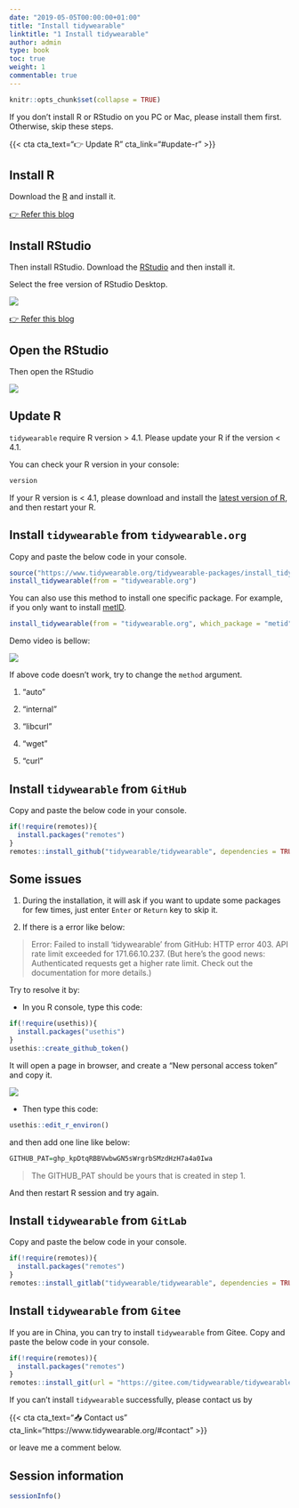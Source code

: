 ```yaml
---
date: "2019-05-05T00:00:00+01:00"
title: "Install tidywearable"
linktitle: "1 Install tidywearable"
author: admin
type: book
toc: true
weight: 1
commentable: true
---
```


```r
knitr::opts_chunk$set(collapse = TRUE)
```

If you don't install R or RStudio on you PC or Mac, please install them first. Otherwise, skip these steps.

{{< cta cta_text="👉 Update R" cta_link="#update-r" >}}

## Install R

Download the [R](https://www.r-project.org/) and install it.

[👉 Refer this blog](https://www.dataquest.io/blog/installing-r-on-your-computer/)

## Install RStudio

Then install RStudio. Download the [RStudio](https://www.rstudio.com/products/rstudio/download/#download) and then install it.

Select the free version of RStudio Desktop.

![](/docs/chapter1/figures/Screen-Shot.png) 

[👉 Refer this blog](https://www.stat.colostate.edu/~jah/talks_public_html/isec2020/installRStudio.html)

## Open the RStudio

Then open the RStudio

![](/docs/chapter1/figures/Screen-Shot-1.png) 

## Update R

`tidywearable` require R version > 4.1. Please update your R if the version < 4.1.

You can check your R version in your console:

```r
version
```

If your R version is < 4.1, please download and install the [latest version of R](https://cran.r-project.org/mirrors.html), and then restart your R.

## Install `tidywearable` from `tidywearable.org`

Copy and paste the below code in your console.

```r
source("https://www.tidywearable.org/tidywearable-packages/install_tidywearable.txt")
install_tidywearable(from = "tidywearable.org")
```

You can also use this method to install one specific package. For example, if you only want to install [metID](https://metid.tidywearable.org/). 

```r
install_tidywearable(from = "tidywearable.org", which_package = "metid")
```

Demo video is bellow:

![](/docs/chapter1/figures/pull_case_study.gif) 

If above code doesn't work, try to change the `method` argument.

1. "auto"

2. "internal"

3. "libcurl"

4. "wget"

5. "curl"

## Install `tidywearable` from `GitHub`

Copy and paste the below code in your console.

```r
if(!require(remotes)){
  install.packages("remotes")
}
remotes::install_github("tidywearable/tidywearable", dependencies = TRUE)
```

## Some issues

1. During the installation, it will ask if you want to update some packages for few times, just enter `Enter` or `Return` key to skip it.

2. If there is a error like below:

> Error: Failed to install 'tidywearable' from GitHub: HTTP error 403. API rate limit exceeded for 171.66.10.237. (But here's the good news: Authenticated requests get a higher rate limit. Check out the documentation for more details.)

Try to resolve it by:

* In you R console, type this code:

```r
if(!require(usethis)){
  install.packages("usethis")
}
usethis::create_github_token()
```

It will open a page in browser, and create a "New personal access token" and copy it.

![](/docs/chapter1/figures/fig3.png) 

* Then type this code:

```r
usethis::edit_r_environ()
```

and then add one line like below:

```r
GITHUB_PAT=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
```

> The GITHUB_PAT should be yours that is created in step 1.

And then restart R session and try again.

## Install `tidywearable` from `GitLab`

Copy and paste the below code in your console.

```r
if(!require(remotes)){
  install.packages("remotes")
}
remotes::install_gitlab("tidywearable/tidywearable", dependencies = TRUE)
```


## Install `tidywearable` from `Gitee`

If you are in China, you can try to install `tidywearable` from Gitee. Copy and paste the below code in your console.

```r
if(!require(remotes)){
  install.packages("remotes")
}
remotes::install_git(url = "https://gitee.com/tidywearable/tidywearable", dependencies = TRUE)
```


If you can't install `tidywearable` successfully, please contact us by

{{< cta cta_text="📥 Contact us" cta_link="https://www.tidywearable.org/#contact" >}}

or leave me a comment below.

## Session information

```r
sessionInfo()
```